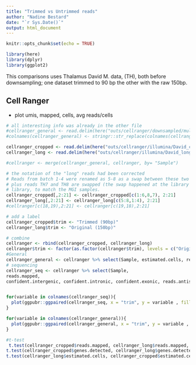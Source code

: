 ```yaml
---
title: "Trimmed vs Untrimmed reads"
author: "Nadine Bestard"
date: "`r Sys.Date()`"
output: html_document
---
```


```r
knitr::opts_chunk$set(echo = TRUE)
```
```r
library(here)
library(dplyr)
library(ggplot2)
```

This comparisons uses Thalamus David M. data, (TH), both before downsampling; one dataset trimmed to 90 bp the other with the raw 150bp. 

## Cell Ranger

- plot umis, mapped, cells, avg reads/cells 
```r
# all interesting info was already in the other file
#cellranger_general <- read.delim(here("outs/cellranger/downsampled/multiqc_data/multiqc_general_stats.txt"))
#colnames(cellranger_general) <- stringr::str_replace(colnames(cellranger_general),"Cell.Ranger.Count_mqc.generalstats.cell_ranger_count.Count_", "")

cellranger_cropped <- read.delim(here("outs/cellranger/illumina/David_cropped/multiqc_data/multiqc_cellranger_count.txt"))
cellranger_long <- read.delim(here("outs/cellranger/illumina/David_longreads/multiqc_data/multiqc_cellranger_count.txt"))

#cellranger <- merge(cellranger_general, cellranger, by= "Sample")

# the notation of the "long" reads had been corrected
# Reads from batch 1-4 were renamed as 5-8 as a swap between these two batches occured with the illuina seq
# plus reads TH7 and TH8 are swapped (the swap happened at the library prep). This swap needs to be done with the "cropped"
# library, to match the MGI samples. 
cellranger_cropped[,2:21] <- cellranger_cropped[c(1:6,8,7), 2:21]
cellranger_long[,2:21] <- cellranger_long[c(5:8,1:4), 2:21]
#cellranger[c(18,19),2:21] <- cellranger[c(19,18),2:21]

# add a label 
cellranger_cropped$trim <- "Trimmed (90bp)"
cellranger_long$trim <- "Original (150bp)"

# combine
cellranger <- rbind(cellranger_cropped, cellranger_long)
cellranger$trim <- factor(as.factor(cellranger$trim), levels = c("Original (150bp)","Trimmed (90bp)"))
#General
cellranger_general <- cellranger %>% select(Sample, estimated.cells, reads.in.cells, avg.reads.cell, saturation, genes.detected, trim) 
# sequencing
cellranger_seq <- cellranger %>% select(Sample, 
reads.mapped,
confident.intergenic, confident.intronic, confident.exonic, reads.antisense, trim) 


for(variable in colnames(cellranger_seq)){
  plot(ggpubr::ggpaired(cellranger_seq, x = "trim", y = variable , fill = "trim", palette = "npg")  + ylab(variable))
}

for(variable in colnames(cellranger_general)){
  plot(ggpubr::ggpaired(cellranger_general, x = "trim", y = variable , fill = "trim", palette = "npg")  + ylab(variable))
}

```


```r
#t-test
 t.test(cellranger_cropped$reads.mapped, cellranger_long$reads.mapped, paried = TRUE )
t.test(cellranger_cropped$genes.detected, cellranger_long$genes.detected, paried = TRUE )
t.test(cellranger_long$estimated.cells, cellranger_cropped$estimated.cells, paried = TRUE )

```